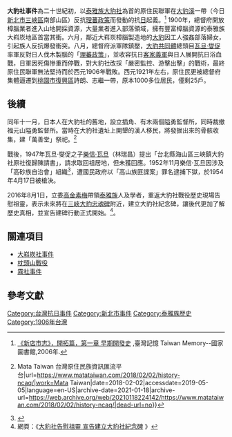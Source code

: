 {{Infobox Military Conflict
|conflict=大豹社事件
|partof=
|image=[[File:三峽大豹忠魂碑.jpg|270px]]
|caption=日人為戰死於大豹社事件的軍士所立之忠魂碑
|date=1900年－1906年
|place=[[大豹溪|大豹溪]]流域(今[[新北市|新北市]][[三峽區|三峽區]]南部山區）
|casus=當地[[泰雅族|泰雅族]][[大豹社|大豹社]]、[[賽德克族|賽德克族]][[馬赫坡社|馬赫坡社]]、[[荷戈社|荷戈社]]等部落，因為不滿總督府的壓迫而聯合起義
|result = 日本滅亡大豹社並佔領該地<br>1921年，日本將該地族人全數逼遷到[[桃園市|桃園市]][[復興區_(桃園市)|復興區]]詩朗、志繼一帶，原本1000多位居民，僅剩25戶，
|combatant1 = 
[[拉流斗霸|拉流斗霸]]（[[泰雅族|泰雅族]]）
*大豹各社聯軍
*抗日[[義軍_(臺灣客家人)|義軍]]殘部
[[馬赫坡社|馬赫坡社]]（[[賽德克族|賽德克族]]）
[[荷戈社|荷戈社]]（[[賽德克族|賽德克族]]）


|combatant2={{flag|Empire of Japan}}
*[[臺灣軍|臺灣軍]]
*[[臺灣守備隊|臺灣守備隊]]暨配電盤
*駐地警察部隊
|commander1=瓦旦·燮促
|commander2=
|strength1=
|strength2=
|casualties1=
|casualties2=
}}

'''大豹社事件'''為二十世紀初，以[[泰雅族|泰雅族]][[大豹社|大豹社]]為首的原住民聯軍在[[大豹溪|大豹溪]]一帶（今日[[新北市|新北市]][[三峽區|三峽區]]南部山區）反抗[[理蕃政策|理蕃政策]]而發動的抗[[台灣日治時期|日]]起義。<ref>[http://memory.ncl.edu.tw/tm_cgi/hypage.cgi?HYPAGE=publication_local_detail.hpg&subject_name=館藏光復後台灣地區官修地方志目錄&subject_url=publication_local_category.hpg&project_id=local&dtd_id=51&xml_id=0000690563 《新店市志》，開拓篇，第一章 早期開發史] {{Wayback|url=http://memory.ncl.edu.tw/tm_cgi/hypage.cgi?HYPAGE=publication_local_detail.hpg&subject_name=%E9%A4%A8%E8%97%8F%E5%85%89%E5%BE%A9%E5%BE%8C%E5%8F%B0%E7%81%A3%E5%9C%B0%E5%8D%80%E5%AE%98%E4%BF%AE%E5%9C%B0%E6%96%B9%E5%BF%97%E7%9B%AE%E9%8C%84&subject_url=publication_local_category.hpg&project_id=local&dtd_id=51&xml_id=0000690563 |date=20160304104328 }},臺灣記憶 Taiwan Memory--國家圖書館,2006年.</ref> 1900年，總督府開放樟腦業者進入山地開採資源，大量業者進入部落領域，擁有豐富樟腦資源的泰雅族大嵙崁地區首當其衝。六月，鄰近大嵙崁樟腦製造地的[[大豹|大豹]]因工人強姦部落婦女，引起族人反抗爆發衝突。八月，總督府派軍隊鎮壓，[[大豹共同體|大豹共同體]]總頭目[[瓦旦·燮促|瓦旦·燮促]]率軍反對日人伐木製腦的「[[理蕃政策|理蕃政策]]」，並收容抗日[[義軍_(臺灣客家人)|客家義軍]]與日人展開抗日浴血戰，日軍因死傷慘重而停戰，對大豹社改採「嚴密監控、游擊出擊」的戰術，最終原住民聯軍無法堅持而於西元1906年戰敗。西元1921年左右，原住民更被總督府集體逼遷到[[桃園市|桃園市]][[復興區_(桃園市)|復興區]]詩朗、志繼一帶，原本1000多位居民，僅剩25戶。

==後續==
同年十一月，日本人在大豹社的舊地，設立插角、有木兩個隘勇監督所，同時裁撤福元山隘勇監督所。當時在大豹社遺址上開墾的漢人移民，將發掘出來的骨骸收集，建「萬善堂」祭祀。<ref>{{Cite web|title=「缺糧時可以食用蕃人的肉」── 大豹社，台北城一旁的空白歷史 {{!}} Mata Taiwan 台灣原住民族資訊匯流平台|url=https://www.matataiwan.com/2018/02/02/history-ncaq/|work=Mata Taiwan|date=2018-02-02|accessdate=2019-05-05|language=en-US|archive-date=2021-01-18|archive-url=https://web.archive.org/web/20210118224142/https://www.matataiwan.com/2018/02/02/history-ncaq/|dead-url=no}}</ref>

戰後，1947年瓦旦·燮促之子[[樂信·瓦旦|樂信·瓦旦]]（林瑞昌）提出「台北縣海山區三峽鎮大豹社原社復歸陳請書」，請求取回祖居地，但未獲回應。1952年11月樂信·瓦旦因涉及「高砂族自治會」組織<ref>{{Cite web |url=http://www.taiwantrc.org/images/images_read_article/read_article25_1.pdf |title=吳叡人引用《湯守仁等判決書》 |access-date=2015-10-10 |archive-date=2016-03-05 |archive-url=https://web.archive.org/web/20160305164024/http://www.taiwantrc.org/images/images_read_article/read_article25_1.pdf |dead-url=yes }}</ref>，遭國民政府以「高山族匪諜案」罪名逮捕下獄，於1954年4月17日被槍決。

2016年8月1日，立委[[高金素梅|高金素梅]]帶領[[泰雅族|泰雅族]]人及學者，重返大豹社戰役歷史現場告慰祖靈，表示未來將在[[三峽大豹忠魂碑|三峽大豹忠魂碑]]附近，建立大豹社紀念碑，讓後代更加了解歷史真相，並宣告建碑行動正式開始。<ref>網頁：《[http://titv.ipcf.org.tw/news-22876 大豹社告慰祖靈 宣告建立大豹社紀念碑] {{Wayback|url=http://titv.ipcf.org.tw/news-22876 |date=20160813133834 }}》</ref>。

==關連項目==
*[[大嵙崁社事件|大嵙崁社事件]]
*[[枕頭山戰役|枕頭山戰役]]
*[[霧社事件|霧社事件]]

== 參考文獻 ==
<div class="references-small">
<references />
</div>

[[Category:台灣抗日事件|Category:台灣抗日事件]]

[[Category:新北市事件|Category:新北市事件]]

[[Category:泰雅族歷史|Category:泰雅族歷史]]
[[Category:1906年台灣|Category:1906年台灣]]